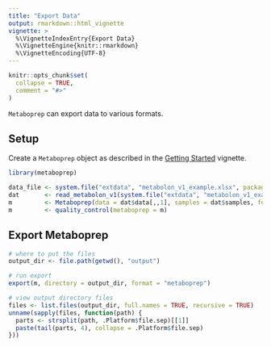 ```yaml
---
title: "Export Data"
output: rmarkdown::html_vignette
vignette: >
  %\VignetteIndexEntry{Export Data}
  %\VignetteEngine{knitr::rmarkdown}
  %\VignetteEncoding{UTF-8}
---
```


```r
knitr::opts_chunk$set(
  collapse = TRUE,
  comment = "#>"
)
```

`Metaboprep` can export data to various formats. 

## Setup
Create a `Metaboprep` object as described in the [Getting Started](index.html) vignette. 

```r
library(metaboprep)

data_file <- system.file("extdata", "metabolon_v1_example.xlsx", package = "metaboprep2")
dat       <- read_metabolon_v1(system.file("extdata", "metabolon_v1_example.xlsx", package = "metaboprep"))
m         <- Metaboprep(data = dat$data[,,1], samples = dat$samples, features = dat$features)
m         <- quality_control(metaboprep = m)
```

## Export Metaboprep
```r
# where to put the files
output_dir <- file.path(getwd(), "output")

# run export
export(m, directory = output_dir, format = "metaboprep")

# view output directory files
files <- list.files(output_dir, full.names = TRUE, recursive = TRUE)
unname(sapply(files, function(path) {
  parts <- strsplit(path, .Platform$file.sep)[[1]]
  paste(tail(parts, 4), collapse = .Platform$file.sep)
}))
```